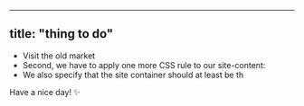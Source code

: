 

---
title: "thing to do"
---




- Visit the old market
- Second, we have to apply one more CSS rule to our site-content:
- We also specify that the site container should at least be th

Have a nice day! ✨